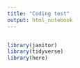 ```yaml
---
title: "Coding test"
output: html_notebook
---
```

```bash
```

```r
library(janitor)
library(tidyverse)
library(here)
```

```r

```


